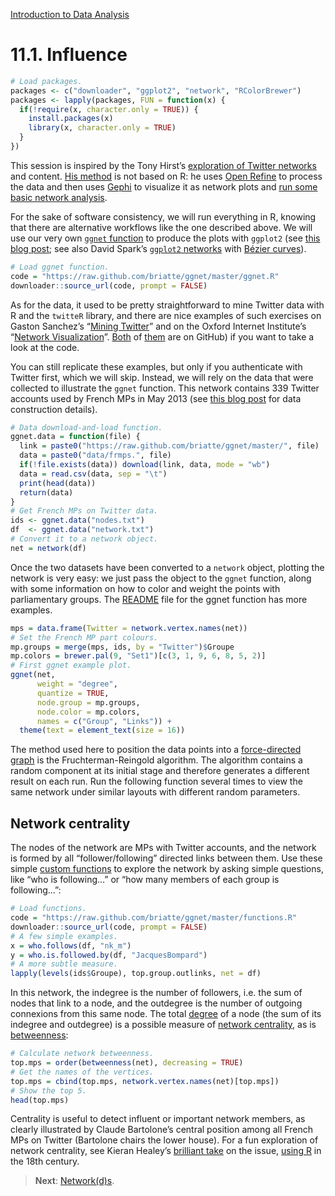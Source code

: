 <style>@import url(style.css);</style>
[Introduction to Data Analysis](index.html "Course index")

# 11.1. Influence

```r
# Load packages.
packages <- c("downloader", "ggplot2", "network", "RColorBrewer")
packages <- lapply(packages, FUN = function(x) {
  if(!require(x, character.only = TRUE)) {
    install.packages(x)
    library(x, character.only = TRUE)
  }
})
```

This session is inspired by the Tony Hirst's [exploration of Twitter networks][th-twitter] and content. [His method][th-openrefine] is not based on R: he uses [Open Refine][openrefine] to process the data and then uses [Gephi][gephi] to visualize it as network plots and [run some basic network analysis][th-gephi].

[th-twitter]: http://blog.ouseful.info/tag/twitter/
[th-openrefine]: http://blog.ouseful.info/2012/10/02/grabbing-twitter-search-results-into-google-refine-and-exporting-conversations-into-gephi/
[openrefine]: http://openrefine.org/
[th-gephi]: http://blog.ouseful.info/2012/11/09/drug-deal-network-analysis-with-gephi-tutorial/
[gephi]: http://gephi.org/

For the sake of software consistency, we will run everything in R, knowing that there are alternative workflows like the one described above. We will use our very own [`ggnet` function][gh-ggnet] to produce the plots with `ggplot2` (see [this blog post][pb-ggnet]; see also David Spark's [`ggplot2` networks][ds-bezier] with [Bézier curves][wiki-bc]).

```r
# Load ggnet function.
code = "https://raw.github.com/briatte/ggnet/master/ggnet.R"
downloader::source_url(code, prompt = FALSE)
```

[gh-ggnet]: https://github.com/briatte/ggnet
[pb-ggnet]: http://politbistro.hypotheses.org/1752
[wiki-bc]: https://en.wikipedia.org/wiki/B%C3%A9zier_curve
[ds-bezier]: http://is-r.tumblr.com/post/38459242505/beautiful-network-diagrams-with-ggplot2

As for the data, it used to be pretty straightforward to mine Twitter data with R and the `twitteR` library, and there are nice examples of such exercises on Gaston Sanchez's "[Mining Twitter][gs-mt]" and on the Oxford Internet Institute's "[Network Visualization][oii-nv]". [Both][gs-gh] of [them][oii-gh] are on GitHub) if you want to take a look at the code.

[gs-mt]: https://sites.google.com/site/miningtwitter/
[gs-gh]: https://github.com/gastonstat/Mining_Twitter
[oii-nv]: http://oxfordinternetinstitute.github.io/InteractiveVis/network/
[oii-gh]: https://github.com/oxfordinternetinstitute/InteractiveVis

You can still replicate these examples, but only if you authenticate with Twitter first, which we will skip. Instead, we will rely on the data that were collected to illustrate the `ggnet` function. This network contains 339 Twitter accounts used by French MPs in May 2013 (see [this blog post][pb-deputes] for data construction details).

[pb-deputes]: http://politbistro.hypotheses.org/1752

```r
# Data download-and-load function.
ggnet.data = function(file) {
  link = paste0("https://raw.github.com/briatte/ggnet/master/", file)
  data = paste0("data/frmps.", file)
  if(!file.exists(data)) download(link, data, mode = "wb")
  data = read.csv(data, sep = "\t")
  print(head(data))
  return(data)
}
# Get French MPs on Twitter data.
ids <- ggnet.data("nodes.txt")
df  <- ggnet.data("network.txt")
# Convert it to a network object.
net = network(df)
```

Once the two datasets have been converted to a `network` object, plotting the network is very easy: we just pass the object to the `ggnet` function, along with some information on how to color and weight the points with parliamentary groups. The [README][ggnet-readme] file for the ggnet function has more examples.

[ggnet-readme]: https://github.com/briatte/ggnet/blob/master/README.md

```r
mps = data.frame(Twitter = network.vertex.names(net))
# Set the French MP part colours.
mp.groups = merge(mps, ids, by = "Twitter")$Groupe
mp.colors = brewer.pal(9, "Set1")[c(3, 1, 9, 6, 8, 5, 2)]
# First ggnet example plot.
ggnet(net, 
      weight = "degree", 
      quantize = TRUE,
      node.group = mp.groups, 
      node.color = mp.colors,
      names = c("Group", "Links")) + 
  theme(text = element_text(size = 16))
```

The method used here to position the data points into a [force-directed graph][wiki-fdg] is the Fruchterman-Reingold algorithm. The algorithm contains a random component at its initial stage and therefore generates a different result on each run. Run the following function several times to view the same network under similar layouts with different random parameters.

[wiki-fdg]: https://en.wikipedia.org/wiki/Force-based_algorithms

## Network centrality

The nodes of the network are MPs with Twitter accounts, and the network is formed by all "follower/following" directed links between them. Use these simple [custom functions][gh-ggnet-functions] to explore the network by asking simple questions, like "who is following..." or "how many members of each group is following…":

[gh-ggnet-functions]: https://github.com/briatte/ggnet/blob/master/functions.R

```r
# Load functions.
code = "https://raw.github.com/briatte/ggnet/master/functions.R"
downloader::source_url(code, prompt = FALSE)
# A few simple examples.
x = who.follows(df, "nk_m")
y = who.is.followed.by(df, "JacquesBompard")
# A more subtle measure.
lapply(levels(ids$Groupe), top.group.outlinks, net = df)
```

In this network, the indegree is the number of followers, i.e. the sum of nodes that link to a node, and the outdegree is the number of outgoing connexions from this same node. The total [degree][wiki-degree] of a node (the sum of its indegree and outdegree) is a possible measure of [network centrality][wiki-centrality], as is [betweenness][wiki-betweenness]:

[wiki-degree]: https://en.wikipedia.org/wiki/Degree_(graph_theory)
[wiki-centrality]: https://en.wikipedia.org/wiki/Centrality
[wiki-betweenness]: https://en.wikipedia.org/wiki/Betweenness_centrality

```r
# Calculate network betweenness.
top.mps = order(betweenness(net), decreasing = TRUE)
# Get the names of the vertices.
top.mps = cbind(top.mps, network.vertex.names(net)[top.mps])
# Show the top 5.
head(top.mps)
```

Centrality is useful to detect influent or important network members, as clearly illustrated by Claude Bartolone's central position among all French MPs on Twitter (Bartolone chairs the lower house). For a fun exploration of network centrality, see Kieran Healey's [brilliant take][kjh-revere] on the issue, [using R][kjh-revere-gh] in the 18th century.

[kjh-revere]: http://kieranhealy.org/blog/archives/2013/06/09/using-metadata-to-find-paul-revere/
[kjh-revere-gh]: https://github.com/kjhealy/revere

> __Next__: [Network(d)s](112_networkds.html).
